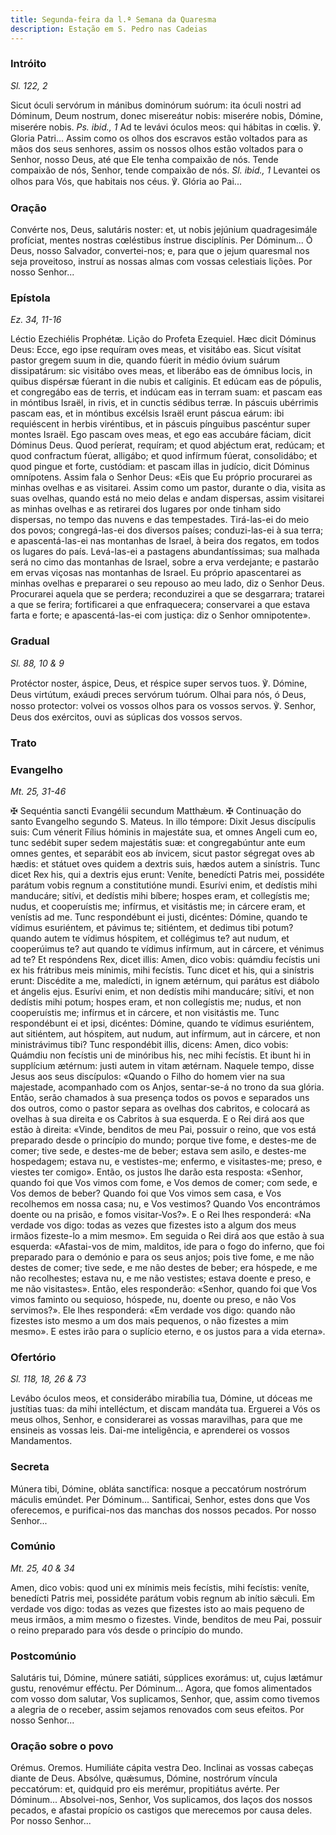 ```yaml
---
title: Segunda-feira da l.ª Semana da Quaresma
description: Estação em S. Pedro nas Cadeias
---
```


### Intróito

<em>Sl. 122, 2</em>

<div class="side-by-side not-content">
  <span>
    Sicut óculi servórum in mánibus dominórum suórum: ita óculi nostri ad
    Dóminum, Deum nostrum, donec misereátur nobis: miserére nobis, Dómine,
    miserére nobis. <em>Ps. ibid., 1</em> Ad te levávi óculos meos: qui hábitas
    in cœlis. ℣. Gloria Patri...
  </span>
  <span>
    Assim como os olhos dos escravos estão voltados para as mãos dos seus
    senhores, assim os nossos olhos estão voltados para o Senhor, nosso Deus,
    até que Ele tenha compaixão de nós. Tende compaixão de nós, Senhor, tende
    compaixão de nós. <em>Sl. ibid., 1</em> Levantei os olhos para Vós, que
    habitais nos céus. ℣. Glória ao Pai...
  </span>
</div>

### Oração

<div class="side-by-side not-content">
  <span>
    Convérte nos, Deus, salutáris noster: et, ut nobis jejúnium quadragesimále
    profíciat, mentes nostras cœléstibus ínstrue disciplínis. Per Dóminum...
  </span>
  <span>
    Ó Deus, nosso Salvador, convertei-nos; e, para que o jejum quaresmal nos
    seja proveitoso, instruí as nossas almas com vossas celestiais lições. Por
    nosso Senhor...
  </span>
</div>

### Epístola

<em>Ez. 34, 11-16</em>

<div class="side-by-side not-content">
  <span>Léctio Ezechiélis Prophétæ.</span>
  <span>Lição do Profeta Ezequiel.</span>
  <span>
    Hæc dicit Dóminus Deus: Ecce, ego ipse requíram oves meas, et visitábo eas.
    Sicut vísitat pastor gregem suum in die, quando fúerit in médio óvium suárum
    dissipatárum: sic visitábo oves meas, et liberábo eas de ómnibus locis, in
    quibus dispérsæ fúerant in die nubis et calíginis. Et edúcam eas de pópulis,
    et congregábo eas de terris, et indúcam eas in terram suam: et pascam eas in
    móntibus Israël, in rivis, et in cunctis sédibus terræ. In páscuis ubérrimis
    pascam eas, et in móntibus excélsis Israël erunt páscua eárum: ibi
    requiéscent in herbis viréntibus, et in páscuis pínguibus pascéntur super
    montes Israël. Ego pascam oves meas, et ego eas accubáre fáciam, dicit
    Dóminus Deus. Quod períerat, requíram; et quod abjéctum erat, redúcam; et
    quod confractum fúerat, alligábo; et quod infírmum fúerat, consolidábo; et
    quod pingue et forte, custódiam: et pascam illas in judício, dicit Dóminus
    omnípotens.
  </span>
  <span>
    Assim fala o Senhor Deus: «Eis que Eu próprio procurarei as minhas ovelhas e
    as visitarei. Assim como um pastor, durante o dia, visita as suas ovelhas,
    quando está no meio delas e andam dispersas, assim visitarei as minhas
    ovelhas e as retirarei dos lugares por onde tinham sido dispersas, no tempo
    das nuvens e das tempestades. Tirá-las-ei do meio dos povos; congregá-las-ei
    dos diversos países; conduzi-las-ei à sua terra; e apascentá-las-ei nas
    montanhas de Israel, à beira dos regatos, em todos os lugares do país.
    Levá-las-ei a pastagens abundantíssimas; sua malhada será no cimo das
    montanhas de Israel, sobre a erva verdejante; e pastarão em ervas viçosas
    nas montanhas de Israel. Eu próprio apascentarei as minhas ovelhas e
    prepararei o seu repouso ao meu lado, diz o Senhor Deus. Procurarei aquela
    que se perdera; reconduzirei a que se desgarrara; tratarei a que se ferira;
    fortificarei a que enfraquecera; conservarei a que estava farta e forte; e
    apascentá-las-ei com justiça: diz o Senhor omnipotente».
  </span>
</div>

### Gradual

<em>Sl. 88, 10 & 9</em>

<div class="side-by-side not-content">
  <span>
    Protéctor noster, áspice, Deus, et réspice super servos tuos. ℣. Dómine,
    Deus virtútum, exáudi preces servórum tuórum.
  </span>
  <span>
    Olhai para nós, ó Deus, nosso protector: volvei os vossos olhos para os
    vossos servos. ℣. Senhor, Deus dos exércitos, ouvi as súplicas dos vossos
    servos.
  </span>
</div>

### Trato


<LinkCard
  href="/missal/quaresma/quartacinzas#trato"
  title="Trato Quarta-feira de Cinzas"
/>

### Evangelho

<em>Mt. 25, 31-46</em>

<div class="side-by-side not-content">
  <span>
    <span class="cross text-red-500">✠</span> Sequéntia sancti Evangélii
    secundum Matthǽum.
  </span>
  <span>
    <span class="cross text-red-500">✠</span> Continuação do santo Evangelho
    segundo S. Mateus.
  </span>
  <span>
    In illo témpore: Dixit Jesus discípulis suis: Cum vénerit Fílius hóminis in
    majestáte sua, et omnes Angeli cum eo, tunc sedébit super sedem majestátis
    suæ: et congregabúntur ante eum omnes gentes, et separábit eos ab ínvicem,
    sicut pastor ségregat oves ab hædis: et státuet oves quidem a dextris suis,
    hædos autem a sinístris. Tunc dicet Rex his, qui a dextris ejus erunt:
    Veníte, benedícti Patris mei, possidéte parátum vobis regnum a constitutióne
    mundi. Esurívi enim, et dedístis mihi manducáre; sitívi, et dedístis mihi
    bíbere; hospes eram, et collegístis me; nudus, et cooperuístis me; infírmus,
    et visitástis me; in cárcere eram, et venístis ad me. Tunc respondébunt ei
    justi, dicéntes: Dómine, quando te vídimus esuriéntem, et pávimus te;
    sitiéntem, et dedimus tibi potum? quando autem te vídimus hóspitem, et
    collégimus te? aut nudum, et cooperúimus te? aut quando te vídimus infírmum,
    aut in cárcere, et vénimus ad te? Et respóndens Rex, dicet illis: Amen, dico
    vobis: quámdiu fecístis uni ex his frátribus meis mínimis, mihi fecístis.
    Tunc dicet et his, qui a sinístris erunt: Discédite a me, maledícti, in
    ignem ætérnum, qui parátus est diábolo et ángelis ejus. Esurívi enim, et non
    dedístis mihi manducáre; sitívi, et non dedístis mihi potum; hospes eram, et
    non collegístis me; nudus, et non cooperuístis me; infírmus et in cárcere,
    et non visitástis me. Tunc respondébunt ei et ipsi, dicéntes: Dómine, quando
    te vídimus esuriéntem, aut sitiéntem, aut hóspitem, aut nudum, aut infírmum,
    aut in cárcere, et non ministrávimus tibi? Tunc respondébit illis, dicens:
    Amen, dico vobis: Quámdiu non fecístis uni de minóribus his, nec mihi
    fecístis. Et ibunt hi in supplícium ætérnum: justi autem in vitam ætérnam.
  </span>
  <span>
    Naquele tempo, disse Jesus aos seus discípulos: «Quando o Filho do homem
    vier na sua majestade, acompanhado com os Anjos, sentar-se-á no trono da sua
    glória. Então, serão chamados à sua presença todos os povos e separados uns
    dos outros, como o pastor separa as ovelhas dos cabritos, e colocará as
    ovelhas à sua direita e os Cabritos à sua esquerda. E o Rei dirá aos que
    estão à direita: «Vinde, benditos de meu Pai, possuir o reino, que vos está
    preparado desde o princípio do mundo; porque tive fome, e destes-me de
    comer; tive sede, e destes-me de beber; estava sem asilo, e destes-me
    hospedagem; estava nu, e vestistes-me; enfermo, e visitastes-me; preso, e
    viestes ter comigo». Então, os justos lhe darão esta resposta: «Senhor,
    quando foi que Vos vimos com fome, e Vos demos de comer; com sede, e Vos
    demos de beber? Quando foi que Vos vimos sem casa, e Vos recolhemos em nossa
    casa; nu, e Vos vestimos? Quando Vos encontrámos doente ou na prisão, e
    fomos visitar-Vos?». E o Rei lhes responderá: «Na verdade vos digo: todas as
    vezes que fizestes isto a algum dos meus irmãos fizeste-lo a mim mesmo». Em
    seguida o Rei dirá aos que estão à sua esquerda: «Afastai-vos de mim,
    malditos, ide para o fogo do inferno, que foi preparado para o demónio e
    para os seus anjos; pois tive fome, e me não destes de comer; tive sede, e
    me não destes de beber; era hóspede, e me não recolhestes; estava nu, e me
    não vestistes; estava doente e preso, e me não visitastes». Então, eles
    responderão: «Senhor, quando foi que Vos vimos faminto ou sequioso, hóspede,
    nu, doente ou preso, e não Vos servimos?». Ele lhes responderá: «Em verdade
    vos digo: quando não fizestes isto mesmo a um dos mais pequenos, o não
    fizestes a mim mesmo». E estes irão para o suplício eterno, e os justos para
    a vida eterna».
  </span>
</div>

### Ofertório

<em>Sl. 118, 18, 26 & 73</em>

<div class="side-by-side not-content">
  <span>
    Levábo óculos meos, et considerábo mirabília tua, Dómine, ut dóceas me
    justítias tuas: da mihi intelléctum, et discam mandáta tua.
  </span>
  <span>
    Erguerei a Vós os meus olhos, Senhor, e considerarei as vossas maravilhas,
    para que me ensineis as vossas leis. Dai-me inteligência, e aprenderei os
    vossos Mandamentos.
  </span>
</div>

### Secreta

<div class="side-by-side not-content">
  <span>
    Múnera tibi, Dómine, obláta sanctífica: nosque a peccatórum nostrórum
    máculis emúndet. Per Dóminum...
  </span>
  <span>
    Santificai, Senhor, estes dons que Vos oferecemos, e purificai-nos das
    manchas dos nossos pecados. Por nosso Senhor...
  </span>
</div>

### Comúnio

<em>Mt. 25, 40 & 34</em>

<div class="side-by-side not-content">
  <span>
    Amen, dico vobis: quod uni ex mínimis meis fecístis, mihi fecístis: veníte,
    benedícti Patris mei, possidéte parátum vobis regnum ab inítio sǽculi.
  </span>
  <span>
    Em verdade vos digo: todas as vezes que fizestes isto ao mais pequeno de
    meus irmãos, a mim mesmo o fizestes. Vinde, benditos de meu Pai, possuir o
    reino preparado para vós desde o princípio do mundo.
  </span>
</div>

### Postcomúnio

<div class="side-by-side not-content">
  <span>
    Salutáris tui, Dómine, múnere satiáti, súpplices exorámus: ut, cujus lætámur
    gustu, renovémur efféctu. Per Dóminum...
  </span>
  <span>
    Agora, que fomos alimentados com vosso dom salutar, Vos suplicamos, Senhor,
    que, assim como tivemos a alegria de o receber, assim sejamos renovados com
    seus efeitos. Por nosso Senhor...
  </span>
</div>

### Oração sobre o povo

<div class="side-by-side not-content">
  <span class="text-red-500 text-center">Orémus.</span>
  <span class="text-red-500 text-center">Oremos.</span>
  <span>Humiliáte cápita vestra Deo.</span>
  <span>Inclinai as vossas cabeças diante de Deus.</span>
  <span>
    Absólve, quǽsumus, Dómine, nostrórum víncula peccatórum: et, quidquid pro
    eis merémur, propitiátus avérte. Per Dóminum...
  </span>
  <span>
    Absolvei-nos, Senhor, Vos suplicamos, dos laços dos nossos pecados, e
    afastai propício os castigos que merecemos por causa deles. Por nosso
    Senhor...
  </span>
</div>

